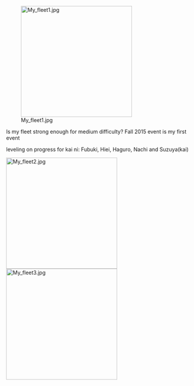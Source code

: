 
[[File:My_fleet1.jpg|thumb|300px]]

Is my fleet strong enough for medium difficulty? Fall 2015 event is my first event

leveling on progress for kai ni: Fubuki, Hiei, Haguro, Nachi and Suzuya(kai)



[[File:My_fleet2.jpg|thumb|300px]][[File:My_fleet3.jpg|thumb|300px]]<ac_metadata title="how is my fleet? (medium difficulty)"> </ac_metadata>